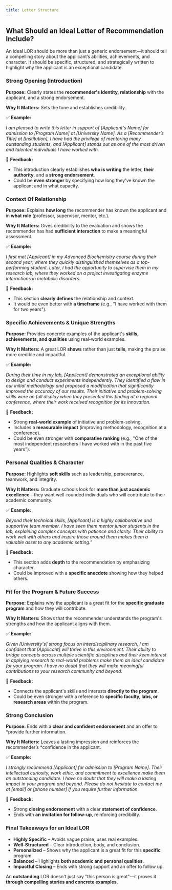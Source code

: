 ```yaml
---
title: Letter Structure
---
```


## What Should an Ideal Letter of Recommendation Include?

An ideal LOR should be more than just a generic endorsement—it should tell a
compelling story about the applicant’s abilities, achievements, and character.
It should be specific, structured, and strategically written to highlight why
the applicant is an exceptional candidate.

### Strong Opening (Introduction)

**Purpose:** Clearly states the **recommender's identity, relationship** with
the applicant, and a strong endorsement.

**Why It Matters:** Sets the tone and establishes credibility.

✅ **Example:**

_I am pleased to write this letter in support of [Applicant's Name] for
admission to [Program Name] at [University Name]. As a [Recommender’s Title] at
[Institution], I have had the privilege of mentoring many outstanding students,
and [Applicant] stands out as one of the most driven and talented individuals I
have worked with._

🔹 **Feedback:**

- This introduction clearly establishes **who is writing** the letter, **their
  authority**, and a **strong endorsement**.
- Could be **even stronger** by specifying how long they've known the applicant
  and in what capacity.

### Context Of Relationship

**Purpose:** Explains **how long** the recommender has known the applicant and
in **what role** (professor, supervisor, mentor, etc.).

**Why It Matters:** Gives credibility to the evaluation and shows the
recommender has had **sufficient interaction** to make a meaningful assessment.

✅ **Example:**

_I first met [Applicant] in my Advanced Biochemistry course during their second
year, where they quickly distinguished themselves as a top-performing student.
Later, I had the opportunity to supervise them in my research lab, where they
worked on a project investigating enzyme interactions in metabolic disorders._

🔹 **Feedback:**

- This section **clearly defines** the relationship and context.
- It would be even better with **a timeframe** (e.g., "I have worked with them
  for two years").

### Specific Achievements & Unique Strengths

**Purpose:** Provides concrete examples of the applicant's **skills,
achievements, and qualities** using real-world examples.

**Why It Matters:** A great LOR **shows** rather than just **tells**, making the
praise more credible and impactful.

✅ **Example:**

_During their time in my lab, [Applicant] demonstrated an exceptional ability
to design and conduct experiments independently. They identified a flaw in our
initial methodology and proposed a modification that significantly improved the
accuracy of our results. Their initiative and problem-solving skills were on
full display when they presented this finding at a regional conference, where
their work received recognition for its innovation._

🔹 **Feedback:**

- Strong **real-world example** of initiative and problem-solving.
- Includes a **measurable impact** (improving methodology, recognition at a
  conference).
- Could be even stronger with **comparative ranking** (e.g., "One of the most
  independent researchers I have worked with in the past five years").

### Personal Qualities & Character

**Purpose:** Highlights **soft skills** such as leadership, perseverance,
teamwork, and integrity.

**Why It Matters:** Graduate schools look for **more than just academic
excellence**—they want well-rounded individuals who will contribute to their
academic community.

✅ **Example:**

_Beyond their technical skills, [Applicant] is a highly collaborative and
supportive team member. I have seen them mentor junior students in the lab,
explaining complex concepts with patience and clarity. Their ability to work
well with others and inspire those around them makes them a valuable asset to
any academic setting."_

🔹 **Feedback:**

- This section adds **depth** to the recommendation by emphasizing character.
- Could be improved with a **specific anecdote** showing how they helped others.

### Fit for the Program & Future Success

**Purpose:** Explains why the applicant is a great fit for the **specific
graduate program** and how they will contribute.

**Why It Matters:** Shows that the recommender understands the program's
strengths and how the applicant aligns with them.

✅ **Example:**

_Given [University's] strong focus on interdisciplinary research, I am
confident that [Applicant] will thrive in this environment. Their ability to
bridge concepts across multiple scientific disciplines and their keen interest
in applying research to real-world problems make them an ideal candidate for
your program. I have no doubt that they will make meaningful contributions to
your research community and beyond._

🔹 **Feedback:**

- Connects the applicant's skills and interests **directly to the program**.
- Could be even stronger with a reference to **specific faculty, labs, or
  research areas** within the program.

### Strong Conclusion

**Purpose:** Ends with a **clear and confident endorsement** and an offer to
\*provide further information.

**Why It Matters:** Leaves a lasting impression and reinforces the recommender’s
\*confidence in the applicant.

✅ **Example:**

_I strongly recommend [Applicant] for admission to [Program Name]. Their
intellectual curiosity, work ethic, and commitment to excellence make them an
outstanding candidate. I have no doubt that they will make a lasting impact in
your program and beyond. Please do not hesitate to contact me at [email] or
[phone number] if you require further information._

🔹 **Feedback:**

- Strong **closing endorsement** with a clear **statement of confidence**.
- Ends with **an invitation for follow-up**, reinforcing credibility.

### Final Takeaways for an Ideal LOR

- **Highly Specific** – Avoids vague praise, uses real examples.
- **Well-Structured** – Clear introduction, body, and conclusion.
- **Personalized** – Shows why the applicant is a great fit for this **specific** program.
- **Balanced** – Highlights **both academic and personal qualities**.
- **Impactful Closing** – Ends with strong support and an offer to follow up.

An **outstanding** LOR doesn't just say "this person is great"—it proves it
**through compelling stories and concrete examples**.
